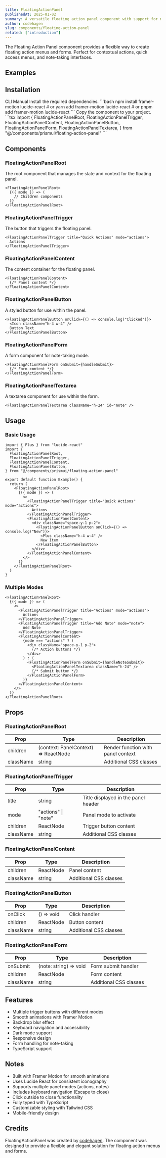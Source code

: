 ```yaml
---
title: FloatingActionPanel
publishedAt: 2025-01-02
summary: A versatile floating action panel component with support for multiple triggers and modes.
author: codehagen
slug: components/floating-action-panel
related: ["introduction"]
---
```


<ComponentPreview name="floating-action-panel-basic" />

<Note variant="info">
  The Floating Action Panel component provides a flexible way to create floating action menus and forms. Perfect for contextual actions, quick access menus, and note-taking interfaces.
</Note>

## Examples

<ComponentPreview name="floating-action-panel-demo" />

## Installation

<Tabs defaultValue="cli">
  <TabsList>
    <TabsTrigger value="cli">CLI</TabsTrigger>
    <TabsTrigger value="manual">Manual</TabsTrigger>
  </TabsList>
  <TabsContent value="cli">
    <ComponentSource name="floating-action-panel" isCli />
  </TabsContent>
  <TabsContent value="manual">
    <Steps>
      <Step>Install the required dependencies.</Step>
      ```bash
      npm install framer-motion lucide-react
      # or
      yarn add framer-motion lucide-react
      # or
      pnpm add framer-motion lucide-react
      ```
      <Step>Copy the component to your project.</Step>
      ```tsx
      import {
        FloatingActionPanelRoot,
        FloatingActionPanelTrigger,
        FloatingActionPanelContent,
        FloatingActionPanelButton,
        FloatingActionPanelForm,
        FloatingActionPanelTextarea,
      } from "@/components/prismui/floating-action-panel"
      ```
    </Steps>
  </TabsContent>
</Tabs>

## Components

### FloatingActionPanelRoot

The root component that manages the state and context for the floating panel.

```tsx
<FloatingActionPanelRoot>
  {({ mode }) => (
    // Children components
  )}
</FloatingActionPanelRoot>
```

### FloatingActionPanelTrigger

The button that triggers the floating panel.

```tsx
<FloatingActionPanelTrigger title="Quick Actions" mode="actions">
  Actions
</FloatingActionPanelTrigger>
```

### FloatingActionPanelContent

The content container for the floating panel.

```tsx
<FloatingActionPanelContent>
  {/* Panel content */}
</FloatingActionPanelContent>
```

### FloatingActionPanelButton

A styled button for use within the panel.

```tsx
<FloatingActionPanelButton onClick={() => console.log("Clicked")}>
  <Icon className="h-4 w-4" />
  Button Text
</FloatingActionPanelButton>
```

### FloatingActionPanelForm

A form component for note-taking mode.

```tsx
<FloatingActionPanelForm onSubmit={handleSubmit}>
  {/* Form content */}
</FloatingActionPanelForm>
```

### FloatingActionPanelTextarea

A textarea component for use within the form.

```tsx
<FloatingActionPanelTextarea className="h-24" id="note" />
```

## Usage

### Basic Usage

```tsx
import { Plus } from "lucide-react"
import {
  FloatingActionPanelRoot,
  FloatingActionPanelTrigger,
  FloatingActionPanelContent,
  FloatingActionPanelButton,
} from "@/components/prismui/floating-action-panel"

export default function Example() {
  return (
    <FloatingActionPanelRoot>
      {({ mode }) => (
        <>
          <FloatingActionPanelTrigger title="Quick Actions" mode="actions">
            Actions
          </FloatingActionPanelTrigger>
          <FloatingActionPanelContent>
            <div className="space-y-1 p-2">
              <FloatingActionPanelButton onClick={() => console.log("New")}>
                <Plus className="h-4 w-4" />
                New Item
              </FloatingActionPanelButton>
            </div>
          </FloatingActionPanelContent>
        </>
      )}
    </FloatingActionPanelRoot>
  )
}
```

### Multiple Modes

```tsx
<FloatingActionPanelRoot>
  {({ mode }) => (
    <>
      <FloatingActionPanelTrigger title="Actions" mode="actions">
        Actions
      </FloatingActionPanelTrigger>
      <FloatingActionPanelTrigger title="Add Note" mode="note">
        Add Note
      </FloatingActionPanelTrigger>
      <FloatingActionPanelContent>
        {mode === "actions" ? (
          <div className="space-y-1 p-2">
            {/* Action buttons */}
          </div>
        ) : (
          <FloatingActionPanelForm onSubmit={handleNoteSubmit}>
            <FloatingActionPanelTextarea className="h-24" />
            {/* Submit button */}
          </FloatingActionPanelForm>
        )}
      </FloatingActionPanelContent>
    </>
  )}
</FloatingActionPanelRoot>
```

## Props

### FloatingActionPanelRoot

| Prop      | Type                                | Description                                     |
| --------- | ----------------------------------- | ----------------------------------------------- |
| children  | (context: PanelContext) => ReactNode| Render function with panel context             |
| className | string                              | Additional CSS classes                          |

### FloatingActionPanelTrigger

| Prop      | Type                | Description                                     |
| --------- | ------------------- | ----------------------------------------------- |
| title     | string              | Title displayed in the panel header             |
| mode      | "actions" \| "note" | Panel mode to activate                          |
| children  | ReactNode           | Trigger button content                          |
| className | string              | Additional CSS classes                          |

### FloatingActionPanelContent

| Prop      | Type      | Description                                     |
| --------- | --------- | ----------------------------------------------- |
| children  | ReactNode | Panel content                                   |
| className | string    | Additional CSS classes                          |

### FloatingActionPanelButton

| Prop      | Type         | Description                                     |
| --------- | ------------ | ----------------------------------------------- |
| onClick   | () => void   | Click handler                                   |
| children  | ReactNode    | Button content                                  |
| className | string       | Additional CSS classes                          |

### FloatingActionPanelForm

| Prop      | Type                    | Description                                     |
| --------- | ----------------------- | ----------------------------------------------- |
| onSubmit  | (note: string) => void  | Form submit handler                             |
| children  | ReactNode               | Form content                                    |
| className | string                  | Additional CSS classes                          |

## Features

- Multiple trigger buttons with different modes
- Smooth animations with Framer Motion
- Backdrop blur effect
- Keyboard navigation and accessibility
- Dark mode support
- Responsive design
- Form handling for note-taking
- TypeScript support

## Notes

- Built with Framer Motion for smooth animations
- Uses Lucide React for consistent iconography
- Supports multiple panel modes (actions, notes)
- Includes keyboard navigation (Escape to close)
- Click outside to close functionality
- Fully typed with TypeScript
- Customizable styling with Tailwind CSS
- Mobile-friendly design

## Credits

FloatingActionPanel was created by [codehagen](https://twitter.com/codehagen). The component was designed to provide a flexible and elegant solution for floating action menus and forms. 